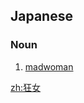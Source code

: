 ==Japanese==
{{ja-kanjitab|きょう|じょ|yomi=on}}

===Noun===
{{ja-noun|きょうじょ}}

# [[madwoman]]

[[zh:狂女]]